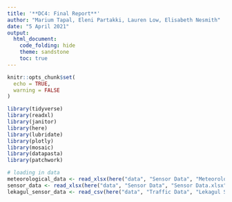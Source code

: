 ```yaml
---
title: '**DC4: Final Report**'
author: "Marium Tapal, Eleni Partakki, Lauren Low, Elisabeth Nesmith"
date: "5 April 2021"
output: 
  html_document:
    code_folding: hide
    theme: sandstone
    toc: true
---
```


```r
knitr::opts_chunk$set(
  echo = TRUE,
  warning = FALSE
)
```

```r
library(tidyverse)
library(readxl)
library(janitor)
library(here)
library(lubridate)
library(plotly)
library(mosaic)
library(datapasta)
library(patchwork)
```

```r
# loading in data
meteorological_data <- read_xlsx(here("data", "Sensor Data", "Meteorological Data.xlsx"))
sensor_data <- read_xlsx(here("data", "Sensor Data", "Sensor Data.xlsx"))
lekagul_sensor_data <- read_csv(here("data", "Traffic Data", "Lekagul Sensor Data.csv"))
```

